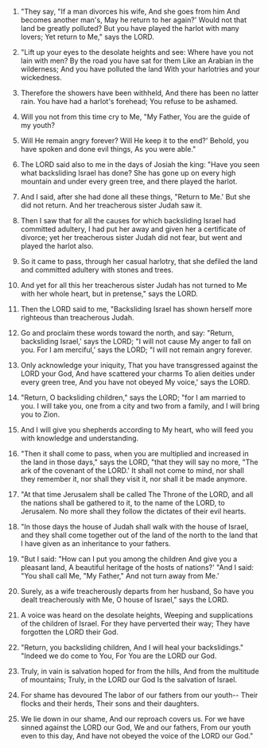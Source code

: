 
1. "They say, "If a man divorces his wife, And she goes from him And becomes another man's, May he return to her again?' Would not that land be greatly polluted? But you have played the harlot with many lovers; Yet return to Me," says the LORD.

2. "Lift up your eyes to the desolate heights and see: Where have you not lain with men? By the road you have sat for them Like an Arabian in the wilderness; And you have polluted the land With your harlotries and your wickedness.

3. Therefore the showers have been withheld, And there has been no latter rain. You have had a harlot's forehead; You refuse to be ashamed.

4. Will you not from this time cry to Me, "My Father, You are the guide of my youth?

5. Will He remain angry forever? Will He keep it to the end?' Behold, you have spoken and done evil things, As you were able."

6. The LORD said also to me in the days of Josiah the king: "Have you seen what backsliding Israel has done? She has gone up on every high mountain and under every green tree, and there played the harlot.

7. And I said, after she had done all these things, "Return to Me.' But she did not return. And her treacherous sister Judah saw it.

8. Then I saw that for all the causes for which backsliding Israel had committed adultery, I had put her away and given her a certificate of divorce; yet her treacherous sister Judah did not fear, but went and played the harlot also.

9. So it came to pass, through her casual harlotry, that she defiled the land and committed adultery with stones and trees.

10. And yet for all this her treacherous sister Judah has not turned to Me with her whole heart, but in pretense," says the LORD.

11. Then the LORD said to me, "Backsliding Israel has shown herself more righteous than treacherous Judah.

12. Go and proclaim these words toward the north, and say: "Return, backsliding Israel,' says the LORD; "I will not cause My anger to fall on you. For I am merciful,' says the LORD; "I will not remain angry forever.

13. Only acknowledge your iniquity, That you have transgressed against the LORD your God, And have scattered your charms To alien deities under every green tree, And you have not obeyed My voice,' says the LORD.

14. "Return, O backsliding children," says the LORD; "for I am married to you. I will take you, one from a city and two from a family, and I will bring you to Zion.

15. And I will give you shepherds according to My heart, who will feed you with knowledge and understanding.

16. "Then it shall come to pass, when you are multiplied and increased in the land in those days," says the LORD, "that they will say no more, "The ark of the covenant of the LORD.' It shall not come to mind, nor shall they remember it, nor shall they visit it, nor shall it be made anymore.

17. "At that time Jerusalem shall be called The Throne of the LORD, and all the nations shall be gathered to it, to the name of the LORD, to Jerusalem. No more shall they follow the dictates of their evil hearts.

18. "In those days the house of Judah shall walk with the house of Israel, and they shall come together out of the land of the north to the land that I have given as an inheritance to your fathers.

19. "But I said: "How can I put you among the children And give you a pleasant land, A beautiful heritage of the hosts of nations?' "And I said: "You shall call Me, "My Father," And not turn away from Me.'

20. Surely, as a wife treacherously departs from her husband, So have you dealt treacherously with Me, O house of Israel," says the LORD.

21. A voice was heard on the desolate heights, Weeping and supplications of the children of Israel. For they have perverted their way; They have forgotten the LORD their God.

22. "Return, you backsliding children, And I will heal your backslidings." "Indeed we do come to You, For You are the LORD our God.

23. Truly, in vain is salvation hoped for from the hills, And from the multitude of mountains; Truly, in the LORD our God Is the salvation of Israel.

24. For shame has devoured The labor of our fathers from our youth-- Their flocks and their herds, Their sons and their daughters.

25. We lie down in our shame, And our reproach covers us. For we have sinned against the LORD our God, We and our fathers, From our youth even to this day, And have not obeyed the voice of the LORD our God."


